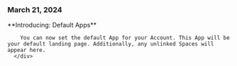 ### March 21, 2024
<div style={{ display: "table", width: "auto" }}>

   <div style={{ display: "table-row", width: "auto" }}>
      <Snippet file="chips/spaces.mdx" />
      <div
        style={{
          float: "left",
          display: "table-column",
          paddingLeft: "30px",
          width: "calc(80% - 30px)",
        }}
      >
       **Introducing: Default Apps**

        You can now set the default App for your Account. This App will be your default landing page. Additionally, any unlinked Spaces will appear here.
      </div>

  </div>
</div>

##